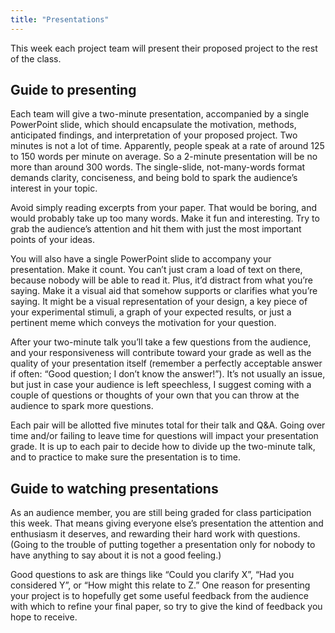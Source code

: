 ```yaml
---
title: "Presentations"
---
```


This week each project team will present their proposed project to the rest of the class.

## Guide to presenting 

Each team will give a two-minute presentation, accompanied by a single PowerPoint slide, which should encapsulate the motivation, methods, anticipated findings, and interpretation of your proposed project.
Two minutes is not a lot of time. Apparently, people speak at a rate of around 125 to 150 words per minute on average. So a 2-minute presentation will be no more than around 300 words. The single-slide, not-many-words format demands clarity, conciseness, and being bold to spark the audience’s interest in your topic.

Avoid simply reading excerpts from your paper. That would be boring, and would probably take up too many words. Make it fun and interesting. Try to grab the audience’s attention and hit them with just the most important points of your ideas. 

You will also have a single PowerPoint slide to accompany your presentation. Make it count. You can’t just cram a load of text on there, because nobody will be able to read it. Plus, it’d distract from what you’re saying. Make it a visual aid that somehow supports or clarifies what you’re saying. It might be a visual representation of your design, a key piece of your experimental stimuli, a graph of your expected results, or just a pertinent meme which conveys the motivation for your question.

After your two-minute talk you’ll take a few questions from the audience, and your responsiveness will contribute toward your grade as well as the quality of your presentation itself (remember a perfectly acceptable answer if often: “Good question; I don’t know the answer!”). It’s not usually an issue, but just in case your audience is left speechless, I suggest coming with a couple of questions or thoughts of your own that you can throw at the audience to spark more questions.

Each pair will be allotted five minutes total for their talk and Q&A. Going over time and/or failing to leave time for questions will impact your presentation grade. It is up to each pair to decide how to divide up the two-minute talk, and to practice to make sure the presentation is to time.


## Guide to watching presentations

As an audience member, you are still being graded for class participation this week. That means giving everyone else’s presentation the attention and enthusiasm it deserves, and rewarding their hard work with questions. (Going to the trouble of putting together a presentation only for nobody to have anything to say about it is not a good feeling.)

Good questions to ask are things like “Could you clarify X”, “Had you considered Y”, or “How might this relate to Z.” One reason for presenting your project is to hopefully get some useful feedback from the audience with which to refine your final paper, so try to give the kind of feedback you hope to receive.
